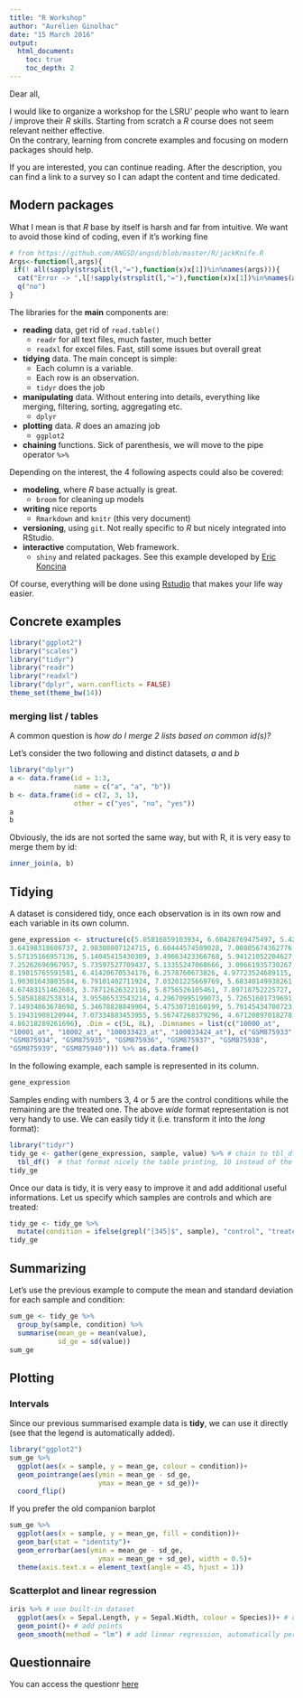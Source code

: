 ```yaml
---
title: "R Workshop"
author: "Aurélien Ginolhac"
date: "15 March 2016"
output:
  html_document:
    toc: true
    toc_depth: 2
---
```


Dear all,

I would like to organize a workshop for the LSRU' people who want to learn / improve their _R_ skills.
Starting from scratch a _R_ course does not seem relevant neither effective.  
On the contrary, learning from concrete examples and focusing on modern packages should help.

If you are interested, you can continue reading. After the description, you can find a link to
a survey so I can adapt the content and time dedicated.

## Modern packages

What I mean is that _R_ base by itself is harsh and far from intuitive.
We want to avoid those kind of coding, even if it's working fine
```r
# from https://github.com/ANGSD/angsd/blob/master/R/jackKnife.R
Args<-function(l,args){
 if(! all(sapply(strsplit(l,"="),function(x)x[1])%in%names(args))){
  cat("Error -> ",l[!sapply(strsplit(l,"="),function(x)x[1])%in%names(args)]," is not a valid argument")
  q("no")
}
```


The libraries for the **main** components are:

+ **reading** data, get rid of `read.table()`
    - `readr` for all text files, much faster, much better
    - `readxl` for excel files. Fast, still some issues but overall great
+ **tidying** data. The main concept is simple:
    - Each column is a variable.
    - Each row is an observation.
    - `tidyr` does the job
+ **manipulating** data. Without entering into details, everything like merging, filtering, sorting, aggregating etc.
    - `dplyr`
+ **plotting** data. _R_ does an amazing job
    - `ggplot2`
+ **chaining** functions. Sick of parenthesis, we will move to the pipe operator `%>%` 

Depending on the interest, the 4 following aspects could also be covered:

+ **modeling**, where _R_ base actually is great.
    - `broom` for cleaning up models
+ **writing** nice reports
   - `Rmarkdown` and `knitr` (this very document)
+ **versioning**, using `git`. Not really specific to _R_ but nicely integrated into RStudio.   
+ **interactive** computation, Web framework.
    - `shiny` and related packages. See this example developed by [Eric Koncina](http://shiny-server.uni.lu/elisar-shiny/)
  
Of course, everything will be done using [Rstudio](https://www.rstudio.com/products/RStudio/#Desktop) that makes your life way easier.


## Concrete examples

```r
library("ggplot2")
library("scales")
library("tidyr")
library("readr")
library("readxl")
library("dplyr", warn.conflicts = FALSE)
theme_set(theme_bw(14))
```


### merging list / tables 


A common question is _how do I merge 2 lists based on common id(s)?_

Let's consider the two following and distinct datasets, *a* and *b*

```r
library("dplyr")
a <- data.frame(id = 1:3,
                name = c("a", "a", "b"))
b <- data.frame(id = c(2, 3, 1),
                other = c("yes", "no", "yes"))
a
b
```

Obviously, the ids are not sorted the same way, but with R, it is very easy to merge them by id:

```r
inner_join(a, b)
```

<!-- the base version is `merge` which is ~ 50 times slower 
 Je ne pense pas que ce soit utile pour le pitch... Il y a déjà beaucoup de mots clés "pointus": Tout dépend du public visé...
-->

## Tidying

A dataset is considered tidy, once each observation is in its own row and each variable in its own column.

```r
gene_expression <- structure(c(5.85816859103934, 6.60428769475497, 5.4278181170489, 
3.64198318686737, 2.98308007124715, 6.60444574589028, 7.00805674362776, 
5.57135166957136, 5.14045415430309, 3.49663423366768, 5.94121052204627, 
7.25262696967957, 5.73597527709437, 5.13355247068666, 3.09661935730267, 
8.19815765591581, 6.41420670534176, 6.2578760673826, 4.97723524689115, 
1.90301643803504, 6.79101402711924, 7.03201225669769, 5.68340149938261, 
4.67483151462603, 3.78712626322116, 5.8756526105461, 7.89718752225727, 
5.58581882538314, 3.95586533543214, 4.29670995199073, 5.72651601739691, 
7.14934863678698, 5.34678828849904, 5.47530710160199, 5.79145434700723, 
5.19431908120944, 7.07334883453955, 5.56747268379296, 4.67120897018278, 
4.86218289261696), .Dim = c(5L, 8L), .Dimnames = list(c("10000_at", 
"10001_at", "10002_at", "100033423_at", "100033424_at"), c("GSM875933", 
"GSM875934", "GSM875935", "GSM875936", "GSM875937", "GSM875938", 
"GSM875939", "GSM875940"))) %>% as.data.frame()
```

In the following example, each sample is represented in its column.

```r
gene_expression
```

Samples ending with numbers 3, 4 or 5 are the control conditions while the remaining are the treated one. The above _wide_ format representation is not very handy to use. We can easily tidy it (i.e. transform it into the _long_ format):

```r
library("tidyr")
tidy_ge <- gather(gene_expression, sample, value) %>% # chain to tbl_df
  tbl_df()  # that format nicely the table printing, 10 instead of the full 40 rows
tidy_ge
```

Once our data is tidy, it is very easy to improve it and add additional useful informations. Let us specify which samples are controls and which are treated: 

```r
tidy_ge <- tidy_ge %>%
  mutate(condition = ifelse(grepl("[345]$", sample), "control", "treated"))
tidy_ge
```


## Summarizing

Let's use the previous example to compute the mean and standard deviation for each sample and condition:

```r
sum_ge <- tidy_ge %>%
  group_by(sample, condition) %>%
  summarise(mean_ge = mean(value),
            sd_ge = sd(value))
sum_ge
```


## Plotting

### Intervals

Since our previous summarised example data is **tidy**, we can use it directly (see that the legend is automatically added).

```r
library("ggplot2")
sum_ge %>%
  ggplot(aes(x = sample, y = mean_ge, colour = condition))+
  geom_pointrange(aes(ymin = mean_ge - sd_ge,
                      ymax = mean_ge + sd_ge))+
  coord_flip()
```

If you prefer the old companion barplot

```r
sum_ge %>%
  ggplot(aes(x = sample, y = mean_ge, fill = condition))+
  geom_bar(stat = "identity")+
  geom_errorbar(aes(ymin = mean_ge - sd_ge,
                      ymax = mean_ge + sd_ge), width = 0.5)+
  theme(axis.text.x = element_text(angle = 45, hjust = 1))
```


### Scatterplot and linear regression

```r
iris %>% # use built-in dataset
  ggplot(aes(x = Sepal.Length, y = Sepal.Width, colour = Species))+ # declare the mapped variables
  geom_point()+ # add points
  geom_smooth(method = "lm") # add linear regression, automatically per Species
```


## Questionnaire

You can access the questionr [here](http://goo.gl/forms/qcU6Qvgmw3)
